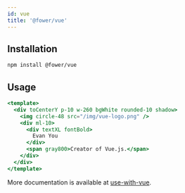 ```yaml
---
id: vue
title: '@fower/vue'
---
```


## Installation

```bash npm2yarn
npm install @fower/vue
```

## Usage

```jsx live
<template>
  <div toCenterY p-10 w-260 bgWhite rounded-10 shadow>
    <img circle-48 src="/img/vue-logo.png" />
    <div ml-10>
      <div textXL fontBold>
        Evan You
      </div>
      <span gray800>Creator of Vue.js.</span>
    </div>
  </div>
</template>
```

More documentation is available at [use-with-vue](/docs/use-with-vue).
